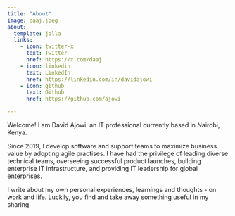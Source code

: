 ```yaml
---
title: "About"
image: daaj.jpeg
about:
  template: jolla
  links:
    - icon: twitter-x
      text: Twitter
      href: https://x.com/daaj
    - icon: linkedin
      text: LinkedIn
      href: https://linkedin.com/in/davidajowi
    - icon: github
      text: Github
      href: https://github.com/ajowi

---
```


Welcome! I am David Ajowi: an IT professional currently based in Nairobi, Kenya. 

Since 2019, I develop software and support teams to maximize business value by adopting agile practises. I have had the privilege of leading diverse technical teams, overseeing successful product launches, building enterprise IT infrastructure, and providing IT leadership for global enterprises.

I write about my own personal experiences, learnings and thoughts - on work and life. Luckily, you find and take away something useful in my sharing.
